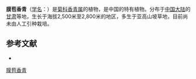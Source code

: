 {{Speciesbox
| name = 膜苞香青
| status = 
| status_system = 
| image =
| genus = Anaphalis
| species = hymenolepis
| authority = Ling
}}

'''膜苞香青'''（[[学名|学名]]：{{lang|la|''Anaphalis hymenolepis''}}）是[[菊科|菊科]][[香青属|香青属]]的植物，是中国的特有植物。分布于[[中国大陆|中国大陆]]的[[甘肃|甘肃]]等地，生长于海拔2,500米至2,800米的地区，多生于亚高山坡草地，目前尚未由人工引种栽培。

== 参考文献 ==
<div class="references-small">
* {{cite web| url =http://www.bioinfo.cn/db05/KmzwSpecies.php?action=view&id=2780| title =膜苞香青| work =《中国高等植物数据库全库》| publisher =中国科学院微生物研究所| author =昆明植物研究所| accessdate =2009-02-23| deadurl =yes| archiveurl =https://web.archive.org/web/20160305051705/http://www.bioinfo.cn/db05/KmzwSpecies.php?action=view&id=2780| archivedate =2016-03-05}}
</div>
{{Taxonbar|from=Q15226215}}

[[Category:香青属|膜苞香青]]


{{植物小作品}}